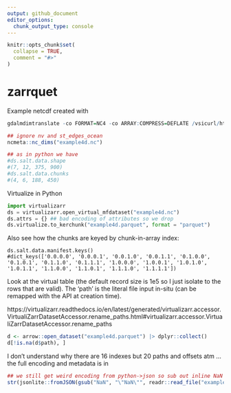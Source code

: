 ```yaml
---
output: github_document
editor_options: 
  chunk_output_type: console
---
```


<!-- README.md is generated from README.Rmd. Please edit that file -->

```r
knitr::opts_chunk$set(
  collapse = TRUE,
  comment = "#>"
)
```

# zarrquet

Example netcdf created with

```R
gdalmdimtranslate -co FORMAT=NC4 -co ARRAY:COMPRESS=DEFLATE /vsicurl/https://thredds.nci.org.au/thredds/fileServer/gb6/BRAN/BRAN2020/daily/ocean_salt_1993_01.nc -scaleaxes "Time(4),st_ocean(4),yt_ocean(4),xt_ocean(4)" example4d.nc
```

```r
## ignore nv and st_edges_ocean
ncmeta::nc_dims("example4d.nc")

## as in python we have
#ds.salt.data.shape
#(7, 12, 375, 900)
#ds.salt.data.chunks
#(4, 6, 188, 450)

```


Virtualize in Python

```python
import virtualizarr
ds = virtualizarr.open_virtual_mfdataset("example4d.nc")
ds.attrs = {} ## bad encoding of attributes so we drop 
ds.virtualize.to_kerchunk("example4d.parquet", format = "parquet")
```

Also see how the chunks are keyed by chunk-in-array index: 

```
ds.salt.data.manifest.keys()
#dict_keys(['0.0.0.0', '0.0.0.1', '0.0.1.0', '0.0.1.1', '0.1.0.0', '0.1.0.1', '0.1.1.0', '0.1.1.1', '1.0.0.0', '1.0.0.1', '1.0.1.0', '1.0.1.1', '1.1.0.0', '1.1.0.1', '1.1.1.0', '1.1.1.1'])
```


Look at the virtual table (the default record size is 1e5 so I just isolate to the rows that are valid).  The 'path' is the literal file input in-situ (can be remapped with the API at creation time). 

https://virtualizarr.readthedocs.io/en/latest/generated/virtualizarr.accessor.VirtualiZarrDatasetAccessor.rename_paths.html#virtualizarr.accessor.VirtualiZarrDatasetAccessor.rename_paths

```r
d <- arrow::open_dataset("example4d.parquet") |> dplyr::collect()
d[!is.na(d$path), ]

```


I don't understand why there are 16 indexes but 20 paths and offsets atm ...  the full encoding and metadata is in

```r
## we still get weird encoding from python->json so sub out inline NaN
str(jsonlite::fromJSON(gsub("NaN", "\"NaN\"", readr::read_file("example4d.parquet/.zmetadata"))))
```



